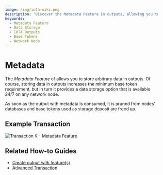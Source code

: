 ```yaml
---
image: /img/iota-wiki.png
description: 'Discover the Metadata Feature in outputs, allowing you to store arbitrary data in outputs, providing a data storage option available 24/7 on any network node.'
keywords:
  - Metadata Feature
  - Data Storage
  - IOTA Outputs
  - Base Tokens
  - Network Node
---
```



# Metadata

The _Metadata Feature_ of allows you to store arbitrary data in outputs.
Of course, storing data in outputs increases the minimum base token requirement, but in turn it provides a data storage
option that is available 24/7 on any network node.

As soon as the output with metadata is consumed, it is pruned from nodes' databases and base tokens used as storage
deposit are freed up.

## Example Transaction

![Transaction K - Metadata Feature](/img/stardust_explanations/stardust_ledger_anatomy/simple_transaction/tx_K.svg)

## Related How-to Guides

- [Create output with feature(s)](/iota-sdk/how-tos/outputs/features/)
- [Advanced Transaction](/iota-sdk/how-tos/advanced-transactions/advanced-transaction/)
